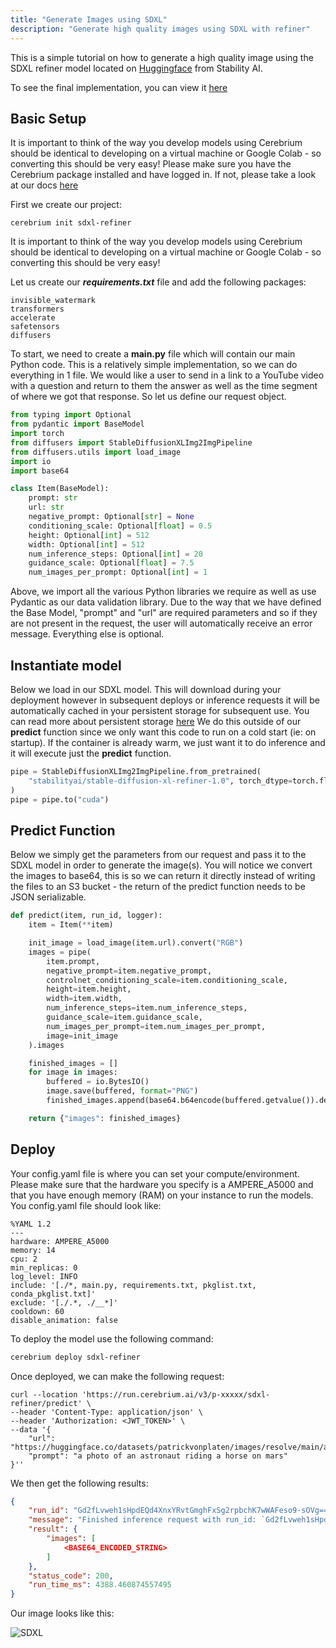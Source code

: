 ```yaml
---
title: "Generate Images using SDXL"
description: "Generate high quality images using SDXL with refiner"
---
```


This is a simple tutorial on how to generate a high quality image using the SDXL refiner model located on [Huggingface](https://huggingface.co/stabilityai/stable-diffusion-xl-refiner-1.0) from Stability AI.

To see the final implementation, you can view it [here](https://github.com/CerebriumAI/examples/tree/master/10-sdxl-refiner)

## Basic Setup

It is important to think of the way you develop models using Cerebrium should be identical to developing on a virtual machine or Google Colab - so converting this should be very easy!
Please make sure you have the Cerebrium package installed and have logged in. If not, please take a look at our docs [here](https://docs.cerebrium.ai/cerebrium/getting-started/installation)

First we create our project:

```
cerebrium init sdxl-refiner
```

It is important to think of the way you develop models using Cerebrium should be identical to developing on a virtual machine or Google Colab - so converting this should be very easy!

Let us create our **_requirements.txt_** file and add the following packages:

```
invisible_watermark
transformers
accelerate
safetensors
diffusers
```

To start, we need to create a **main.py** file which will contain our main Python code. This is a relatively simple implementation, so we can do everything in 1 file. We would like a user to send in a link to a YouTube video with a question and return to them the answer as well as the time segment of where we got that response.
So let us define our request object.

```python
from typing import Optional
from pydantic import BaseModel
import torch
from diffusers import StableDiffusionXLImg2ImgPipeline
from diffusers.utils import load_image
import io
import base64

class Item(BaseModel):
    prompt: str
    url: str
    negative_prompt: Optional[str] = None
    conditioning_scale: Optional[float] = 0.5
    height: Optional[int] = 512
    width: Optional[int] = 512
    num_inference_steps: Optional[int] = 20
    guidance_scale: Optional[float] = 7.5
    num_images_per_prompt: Optional[int] = 1
```

Above, we import all the various Python libraries we require as well as use Pydantic as our data validation library. Due to the way that we have defined the Base Model, "prompt" and "url" are required parameters and so if they are not present in the request, the user will automatically receive an error message. Everything else is optional.

## Instantiate model

Below we load in our SDXL model. This will download during your deployment however in subsequent deploys or inference requests it will be automatically cached in your persistent storage for subsequent use. You can read more about persistent storage [here]()
We do this outside of our **predict** function since we only want this code to run on a cold start (ie: on startup). If the container is already warm, we just want it to do inference and it will execute just the **predict** function.

```python
pipe = StableDiffusionXLImg2ImgPipeline.from_pretrained(
    "stabilityai/stable-diffusion-xl-refiner-1.0", torch_dtype=torch.float16, variant="fp16", use_safetensors=True
)
pipe = pipe.to("cuda")
```

## Predict Function

Below we simply get the parameters from our request and pass it to the SDXL model in order to generate the image(s). You will notice we convert the images to base64, this is so we can return it directly instead of writing the files to an S3 bucket - the return of the predict function needs to be JSON serializable.

```python
def predict(item, run_id, logger):
    item = Item(**item)

    init_image = load_image(item.url).convert("RGB")
    images = pipe(
        item.prompt,
        negative_prompt=item.negative_prompt,
        controlnet_conditioning_scale=item.conditioning_scale,
        height=item.height,
        width=item.width,
        num_inference_steps=item.num_inference_steps,
        guidance_scale=item.guidance_scale,
        num_images_per_prompt=item.num_images_per_prompt,
        image=init_image
    ).images

    finished_images = []
    for image in images:
        buffered = io.BytesIO()
        image.save(buffered, format="PNG")
        finished_images.append(base64.b64encode(buffered.getvalue()).decode("utf-8"))

    return {"images": finished_images}

```

## Deploy

Your config.yaml file is where you can set your compute/environment. Please make sure that the hardware you specify is a AMPERE_A5000 and that you have enough memory (RAM) on your instance to run the models. You config.yaml file should look like:

```
%YAML 1.2
---
hardware: AMPERE_A5000
memory: 14
cpu: 2
min_replicas: 0
log_level: INFO
include: '[./*, main.py, requirements.txt, pkglist.txt, conda_pkglist.txt]'
exclude: '[./.*, ./__*]'
cooldown: 60
disable_animation: false
```

To deploy the model use the following command:

```bash
cerebrium deploy sdxl-refiner
```

Once deployed, we can make the following request:

```curl
curl --location 'https://run.cerebrium.ai/v3/p-xxxxx/sdxl-refiner/predict' \
--header 'Content-Type: application/json' \
--header 'Authorization: <JWT_TOKEN>' \
--data '{
    "url": "https://huggingface.co/datasets/patrickvonplaten/images/resolve/main/aa_xl/000000009.png",
    "prompt": "a photo of an astronaut riding a horse on mars"
}''
```

We then get the following results:

```json
{
    "run_id": "Gd2fLvweh1sHpdEQd4XnxYRvtGmghFxSg2rpbchK7wWAFeso9-sOVg==",
    "message": "Finished inference request with run_id: `Gd2fLvweh1sHpdEQd4XnxYRvtGmghFxSg2rpbchK7wWAFeso9-sOVg==`",
    "result": {
        "images": [
            <BASE64_ENCODED_STRING>
        ]
    },
    "status_code": 200,
    "run_time_ms": 4388.460874557495
}
```

Our image looks like this:

![SDXL](/images/examples/sdxl-refiner.png)

